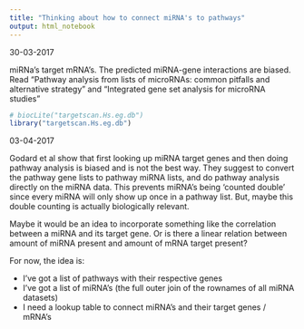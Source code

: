 ```yaml
---
title: "Thinking about how to connect miRNA's to pathways"
output: html_notebook
---
```


30-03-2017

miRNa's target mRNA's. The predicted miRNA-gene interactions are biased. Read "Pathway analysis from lists of microRNAs: common pitfalls and alternative strategy" and "Integrated gene set analysis for microRNA studies"

```r
# biocLite("targetscan.Hs.eg.db")
library("targetscan.Hs.eg.db")
```

03-04-2017

Godard et al show that first looking up miRNA target genes and then doing pathway analysis is biased and is not the best way. They suggest to convert the pathway gene lists to pathway miRNA lists, and do pathway analysis directly on the miRNA data. This prevents miRNA's being 'counted double' since every miRNA will only show up once in a pathway list. But, maybe this double counting is actually biologically relevant. 

Maybe it would be an idea to incorporate something like the correlation between a miRNA and its target gene. Or is there a linear relation between amount of miRNA present and amount of mRNA target present?

For now, the idea is:

- I've got a list of pathways with their respective genes
- I've got a list of miRNA's (the full outer join of the rownames of all miRNA datasets)
- I need a lookup table to connect miRNA's and their target genes / mRNA's